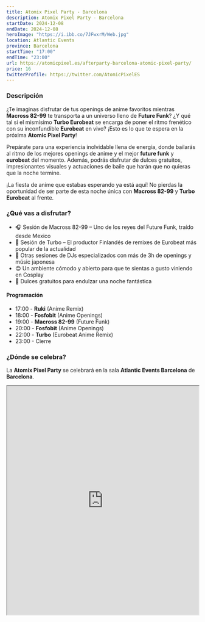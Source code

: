 ```yaml
---
title: Atomix Pixel Party - Barcelona
description: Atomix Pixel Party - Barcelona
startDate: 2024-12-08
endDate: 2024-12-08
heroImage: "https://i.ibb.co/7JFwxrM/Web.jpg"
location: Atlantic Events
province: Barcelona
startTime: "17:00"
endTime: "23:00"
url: https://atomicpixel.es/afterparty-barcelona-atomic-pixel-party/
price: 16
twitterProfile: https://twitter.com/AtomicPixelES
---
```


### Descripción

¿Te imaginas disfrutar de tus openings de anime favoritos mientras **Macross 82-99** te transporta a un universo lleno de **Future Funk**? ¿Y qué tal si el mismísimo **Turbo Eurobeat** se encarga de poner el ritmo frenético con su inconfundible **Eurobeat** en vivo? ¡Esto es lo que te espera en la próxima **Atomic Pixel Party**!

Prepárate para una experiencia inolvidable llena de energía, donde bailarás al ritmo de los mejores openings de anime y el mejor **future funk** y **eurobeat** del momento. Además, podrás disfrutar de dulces gratuitos, impresionantes visuales y actuaciones de baile que harán que no quieras que la noche termine.

¡La fiesta de anime que estabas esperando ya está aquí! No pierdas la oportunidad de ser parte de esta noche única con **Macross 82-99** y **Turbo Eurobeat** al frente.

### ¿Qué vas a disfrutar?

+ 🎧 Sesión de Macross 82-99 – Uno de los reyes del Future Funk, traído desde Mexico
+ 🚗 Sesión de Turbo – El productor Finlandés de remixes de Eurobeat más popular de la actualidad
+ 🎌 Otras sesiones de DJs especializados con más de 3h de openings y músic japonesa
+ 😊 Un ambiente cómodo y abierto para que te sientas a gusto viniendo en Cosplay
+ 🍭 Dulces gratuitos para endulzar una noche fantástica

#### Programación

+ 17:00 - **Ruki** (Anime Remix)
+ 18:00 - **Fosfobit** (Anime Openings)
+ 19:00 - **Macross 82-99** (Future Funk)
+ 20:00 - **Fosfobit** (Anime Openings)
+ 22:00 - **Turbo** (Eurobeat Anime Remix)
+ 23:00 - Cierre

### ¿Dónde se celebra?

La **Atomix Pixel Party** se celebrará en la sala **Atlantic Events Barcelona** de **Barcelona**.

<iframe loading="lazy" src="https://maps.google.com/maps?q=atlantic%20events%20barcelona&amp;t=m&amp;z=11&amp;output=embed&amp;iwloc=near" aria-abel="Atlantic Events Barcelona" width="100%" height="600"></iframe>
